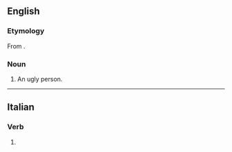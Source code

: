 ==English==

===Etymology===
From {{suffix|en|fugly|o|gloss2=diminutive suffix}}.

===Noun===
{{en-noun|s|fuggoes}}

# {{lb|en|rare|vulgar|slang}} An ugly person.

----

==Italian==

===Verb===
{{head|it|verb form}}

# {{inflection of|it|fuggire||1|s|pres|indc}}